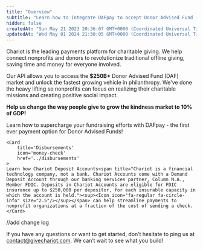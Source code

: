 ```yaml
---
title: "Overview"
subtitle: "Learn how to integrate DAFpay to accept Donor Advised Fund (DAF) donations with Chariot. Whether you’re just getting started, deep in the development process, or ready to distribute and ship your work, Chariot's docs, dev tools and frameworks make building easy and efficient."
hidden: false
createdAt: "Sun May 21 2023 20:36:07 GMT+0000 (Coordinated Universal Time)"
updatedAt: "Wed May 01 2024 21:30:05 GMT+0000 (Coordinated Universal Time)"
---
```


Chariot is the leading payments platform for charitable giving.
We help connect nonprofits and donors to revolutionize traditional offline giving, saving time and money for everyone involved.

Our API allows you to access the **$250B+** Donor Advised Fund (DAF) market and unlock the fastest growing vehicle in philanthropy.
We've done the heavy lifting so nonprofits can focus on realizing their charitable missions and creating positive social impact.

**Help us change the way people give to grow the kindness market to 10% of GDP!**


<CardGroup cols={2}>
    <Card
        title='DAFpay'
        icon='box-heart'
        href='../dafpay'
    >
    Learn how to supercharge your fundraising efforts with DAFpay - the first ever payment option for Donor Advised Funds!
    </Card>

    <Card
        title='Disbursements'
        icon='money-check'
        href='../disbursements'
    >
    Learn how Chariot Deposit Accounts<span title="Chariot is a financial technology company, not a bank. Chariot Accounts come with a Demand Deposit Account through our banking services partner, Column N.A., Member FDIC. Deposits in Chariot Accounts are eligible for FDIC insurance up to $250,000 per depositor, for each insurable capacity in which the account is held."><sup><Icon icon="fa-regular fa-circle-info" size="2.5"/></sup></span> can help streamline payments to nonprofit organizations at a fraction of the cost of sending a check.
    </Card>
</CardGroup>

//add change log

If you have any questions or want to get started, don’t hesitate to ping us at contact@givechariot.com. We can’t wait to see what you build!